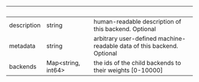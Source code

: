 | &nbsp; | &nbsp; | &nbsp; |
|---|---|---|
| description | string | human-readable description of this backend. Optional |
| metadata | string | arbitrary user-defined machine-readable data of this backend. Optional |
| backends | Map&lt;string, int64&gt; | the ids of the child backends to their weights [0-10000] |